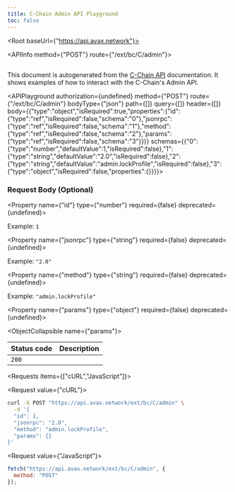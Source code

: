 ```yaml
---
title: C-Chain Admin API Playground
toc: false
---
```



<Root baseUrl={"https://api.avax.network"}>

<API>

<APIInfo method={"POST"} route={"/ext/bc/C/admin"}>

## 

This document is autogenerated from the [C-Chain API](https://docs.avax.network/docs/api-reference/c-chain/api) documentation. It shows examples of how to interact with the C-Chain's Admin API.

<APIPlayground authorization={undefined} method={"POST"} route={"/ext/bc/C/admin"} bodyType={"json"} path={[]} query={[]} header={[]} body={{"type":"object","isRequired":true,"properties":{"id":{"type":"ref","isRequired":false,"schema":"0"},"jsonrpc":{"type":"ref","isRequired":false,"schema":"1"},"method":{"type":"ref","isRequired":false,"schema":"2"},"params":{"type":"ref","isRequired":false,"schema":"3"}}}} schemas={{"0":{"type":"number","defaultValue":1,"isRequired":false},"1":{"type":"string","defaultValue":"2.0","isRequired":false},"2":{"type":"string","defaultValue":"admin.lockProfile","isRequired":false},"3":{"type":"object","isRequired":false,"properties":{}}}}>

</APIPlayground>

### Request Body (Optional)

<Property name={"id"} type={"number"} required={false} deprecated={undefined}>

<span>Example: `1`</span>

</Property>

<Property name={"jsonrpc"} type={"string"} required={false} deprecated={undefined}>

<span>Example: `"2.0"`</span>

</Property>

<Property name={"method"} type={"string"} required={false} deprecated={undefined}>

<span>Example: `"admin.lockProfile"`</span>

</Property>

<Property name={"params"} type={"object"} required={false} deprecated={undefined}>

<ObjectCollapsible name={"params"}>

</ObjectCollapsible>

</Property>

| Status code | Description |
| ----------- | ----------- |
| `200` |  |

</APIInfo>

<APIExample>

<Requests items={["cURL","JavaScript"]}>

<Request value={"cURL"}>

```bash
curl -X POST "https://api.avax.network/ext/bc/C/admin" \
  -d '{
  "id": 1,
  "jsonrpc": "2.0",
  "method": "admin.lockProfile",
  "params": {}
}'
```

</Request>

<Request value={"JavaScript"}>

```js
fetch("https://api.avax.network/ext/bc/C/admin", {
  method: "POST"
});
```

</Request>

</Requests>

</APIExample>

</API>

</Root>